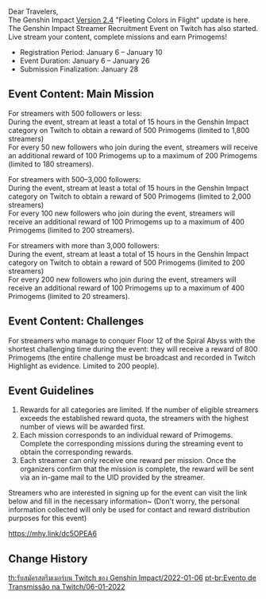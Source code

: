 {{Event
|name              = Twitch Streamer Recruitment 2022-01-06
|image             = Twitch Streamer Recruitment 2022-01-06.png
|type              = Web
|time_known        = yes
|time_start        = 2022-01-06 00:00:00
|time_start_offset = GMT+8
|time_end          = 2022-01-26 23:59:00
|time_end_offset   = GMT+8
|link              = https://genshin.hoyoverse.com/en/news/detail/18529
}}
Dear Travelers,<br>The Genshin Impact [[Version 2.4]] "Fleeting Colors in Flight" update is here. The Genshin Impact Streamer Recruitment Event on Twitch has also started. Live stream your content, complete missions and earn Primogems!

* Registration Period: January 6 – January 10
* Event Duration: January 6 – January 26
* Submission Finalization: January 28

==Event Content: Main Mission==
For streamers with 500 followers or less:<br>During the event, stream at least a total of 15 hours in the Genshin Impact category on Twitch to obtain a reward of 500 Primogems (limited to 1,800 streamers)<br>For every 50 new followers who join during the event, streamers will receive an additional reward of 100 Primogems up to a maximum of 200 Primogems (limited to 180 streamers).

For streamers with 500–3,000 followers:<br>During the event, stream at least a total of 15 hours in the Genshin Impact category on Twitch to obtain a reward of 500 Primogems (limited to 2,000 streamers)<br>For every 100 new followers who join during the event, streamers will receive an additional reward of 100 Primogems up to a maximum of 400 Primogems (limited to 200 streamers).

For streamers with more than 3,000 followers:<br>During the event, stream at least a total of 15 hours in the Genshin Impact category on Twitch to obtain a reward of 500 Primogems (limited to 200 streamers)<br>For every 200 new followers who join during the event, streamers will receive an additional reward of 100 Primogems up to a maximum of 400 Primogems (limited to 20 streamers).

==Event Content: Challenges==
For streamers who manage to conquer Floor 12 of the Spiral Abyss with the shortest challenging time during the event: they will receive a reward of 800 Primogems (the entire challenge must be broadcast and recorded in Twitch Highlight as evidence. Limited to 200 people).

==Event Guidelines==
# Rewards for all categories are limited. If the number of eligible streamers exceeds the established reward quota, the streamers with the highest number of views will be awarded first.
# Each mission corresponds to an individual reward of Primogems. Complete the corresponding missions during the streaming event to obtain the corresponding rewards.
# Each streamer can only receive one reward per mission. Once the organizers confirm that the mission is complete, the reward will be sent via an in-game mail to the UID provided by the streamer.

Streamers who are interested in signing up for the event can visit the link below and fill in the necessary information~ (Don't worry, the personal information collected will only be used for contact and reward distribution purposes for this event)

https://mhy.link/dc5OPEA6

==Change History==
{{Change History|2.4}}

[[th:รับสมัครสตรีมเมอร์บน Twitch ของ Genshin Impact/2022-01-06]]
[[pt-br:Evento de Transmissão na Twitch/06-01-2022]]